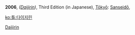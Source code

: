 <span class="book">'''2006''', <cite>{{lang|ja|大辞林}} (''[[w:Daijirin|Daijirin]]'')</cite>, Third Edition (in Japanese), [[w:Tōkyō|Tōkyō]]: [[w:Sanseidō|Sanseidō]], {{ISBN|4-385-13905-9}}</span><noinclude>
{{shortcut|Template:R:ja:DJR}}
[[Category:Japanese reference templates|Daijirin]]

[[ko:틀:다이지린]]
</noinclude>